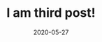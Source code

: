 ---
title: I am third post!
slug: third-post
date: 2020-05-27
featureImage: guff.jpg
excerpt: Lorem ipsum dolor sit amet, consectetur adipiscing elit. Mauris porttitor enim nec risus aliquam sollicitudin. Cras nec risus est. In diam est, commodo eu aliquam hendrerit, tempus at magna. Nulla facilisi. Maecenas dapibus faucibus ipsum at rhoncus. Praesent lacinia, odio vitae pharetra feugiat, eros turpis lacinia orci, vitae laoreet ante velit id odio. Duis suscipit nibh vulputate orci vehicula aliquam. Nunc vitae viverra felis, in scelerisque odio. Phasellus sed mi euismod, dignissim mauris id, egestas mauris. Donec ac pretium est. Fusce quis est dictum mauris sodales fermentum.
---